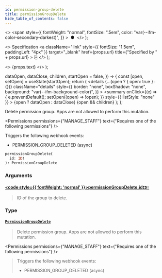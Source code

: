 ```yaml
---
id: permission-group-delete
title: permissionGroupDelete
hide_table_of_contents: false
---
```


  <>
    <span
      style={{
        fontWeight: "normal",
        fontSize: ".5em",
        color: "var(--ifm-color-secondary-darkest)",
      }}
    >
      &nbsp;●&nbsp;
    </span>
  </>
);

  <>
    Specification
    <a
      className="link"
      style={{ fontSize: "1.5em", paddingLeft: "4px" }}
      target="\_blank"
      href={props.url}
      title={"Specified by " + props.url}
    >
      ⎘
    </a>
  </>
);

  <>
    <span className={props.class}>{props.text}</span>
  </>
);


  dataOpen,
  dataClose,
  children,
  startOpen = false,
}) => {
  const [open, setOpen] = useState(startOpen);
  return (
    <details
      {...(open ? { open: true } : {})}
      className="details"
      style={{
        border: "none",
        boxShadow: "none",
        background: "var(--ifm-background-color)",
      }}
    >
      <summary
        onClick={(e) => {
          e.preventDefault();
          setOpen((open) => !open);
        }}
        style={{ listStyle: "none" }}
      >
        {open ? dataOpen : dataClose}
      </summary>
      {open && children}
    </details>
  );
};

Delete permission group. Apps are not allowed to perform this mutation.

<Permissions
  permissions={"MANAGE_STAFF"}
  text={"Requires one of the following permissions"}
/>

Triggers the following webhook events:

- PERMISSION_GROUP_DELETED (async)

```graphql
permissionGroupDelete(
  id: ID!
): PermissionGroupDelete
```

### Arguments

#### [<code style={{ fontWeight: 'normal' }}>permissionGroupDelete.<b>id</b></code>](#)<Bullet />[`ID!`](../../../api-reference/miscellaneous/scalars/id) <Badge class="badge badge--secondary" text="non-null"/> <Badge class="badge badge--secondary" text="scalar"/>

> ID of the group to delete.

### Type

#### [`PermissionGroupDelete`](../../../api-reference/users/objects/permission-group-delete) <Badge class="badge badge--secondary" text="object"/>

> Delete permission group. Apps are not allowed to perform this mutation.

<Permissions
  permissions={"MANAGE_STAFF"}
  text={"Requires one of the following permissions"}
/>

> Triggers the following webhook events:
>
> - PERMISSION_GROUP_DELETED (async)

